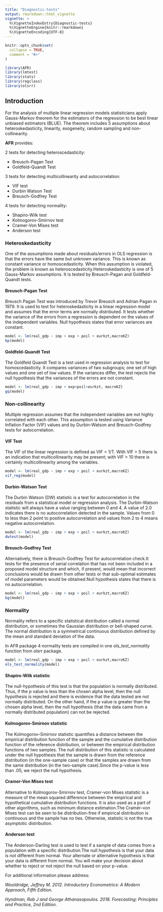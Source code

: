 ```yaml
---
title: "Diagnostic-tests"
output: rmarkdown::html_vignette
vignette: >
  %\VignetteIndexEntry{Diagnostic-tests}
  %\VignetteEngine{knitr::rmarkdown}
  %\VignetteEncoding{UTF-8}
---
```


```r
knitr::opts_chunk$set(
  collapse = TRUE,
  comment = "#>"
)
```

```r
library(AFR)
library(lmtest)
library(stats)
library(regclass)
library(olsrr)
```

## Introduction

For the analysis of multiple linear regression models statisticians apply Gauss-Markov theorem for the estimators of the regression to be best linear unbiased estimators (BLUE). The theorem includes 5 assumptions about heteroskedasticity, linearity, exogeneity, random sampling and non-collinearity.


**AFR** provides:

2 tests for detecting heteroscedasticity:

- Breusch-Pagan Test
- Goldfeld-Quandt Test

3 tests for detecting multicollinearity and autocorrelation:

- VIF test
- Durbin Watson Test
- Breusch-Godfrey Test


4 tests for detecting normality:

- Shapiro-Wilk test
- Kolmogorov-Smirnov test
- Cramer-Von Mises test
- Anderson test


### Heteroskedasticity

One of the assumptions made about residuals/errors in OLS regression is that the errors have the
same but unknown variance. This is known as constant variance or homoscedasticity. When this 
assumption is violated, the problem is known as heteroscedasticity.Heteroskedasticity is one of 5 Gauss-Markov assumptions. It is tested by Breusch-Pagan and Goldfeld-Quandt tests. 

#### Breusch-Pagan Test

Breusch Pagan Test was introduced by Trevor Breusch and Adrian Pagan in 1979. It is used to
test for heteroskedasticity in a linear regression model and assumes that the error terms are 
normally distributed. It tests whether the variance of the errors from a regression is dependent 
on the values of the independent variables. Null hypothesis states that error variances are constant.


```r
model <- lm(real_gdp ~ imp + exp + poil + eurkzt,macroKZ)
bp(model)
```


#### Goldfeld-Quandt Test

The Goldfeld Quandt Test is a test used in regression analysis to test for homoscedasticity. It compares variances of two subgroups; one set of high values and one set of low values. If the variances differ, the test rejects the null hypothesis that the variances of the errors are not constant.


```r
model <- lm(real_gdp ~ imp + exp+poil+eurkzt, macroKZ)
gq(model)
```


### Non-collinearity

Multiple regression assumes that the independent variables are not highly correlated with each other. This assumption is tested using Variance Inflation Factor (VIF) values and by Durbin-Watson and Breusch-Godfrey tests for autocorrelation.

#### VIF Test

The VIF of the linear regression is defined as VIF = 1/T. With VIF > 5 there is an indication that multicollinearity may be present; with VIF > 10 there is certainly multicollinearity among the variables.

```r
model <- lm(real_gdp ~ imp + exp + poil + eurkzt,macroKZ)
vif_reg(model)
```

#### Durbin-Watson Test

The Durbin Watson (DW) statistic is a test for autocorrelation in the residuals from a statistical model or regression analysis. The Durbin-Watson statistic will always have a value ranging between 0 and 4. A value of 2.0 indicates there is no autocorrelation detected in the sample. Values from 0 to less than 2 point to positive autocorrelation and values from 2 to 4 means negative autocorrelation.

```r
model <- lm(real_gdp ~ imp + exp + poil + eurkzt,macroKZ)
dwtest(model)
```

#### Breusch-Godfrey Test

Alternatively, there is Breusch-Godfrey Test for autocorrelation check.It tests for the presence of serial correlation that has not been included in a proposed model structure and which, if present, would mean that incorrect conclusions would be drawn from other tests or that sub-optimal estimates of model parameters would be obtained.Null hypothesis states that there is no autocorrelation.

```r
model <- lm(real_gdp ~ imp + exp + poil + eurkzt,macroKZ)
bg(model)
```

### Normality

Normality refers to a specific statistical distribution called a normal distribution, or sometimes the Gaussian distribution or bell-shaped curve. The normal distribution is a symmetrical continuous distribution defined by the mean and standard deviation of the data. 

In AFR package 4 normality tests are compiled in one *ols_test_normality* function from *olsrr* package.

```r
model <- lm(real_gdp ~ imp + exp + poil + eurkzt,macroKZ)
ols_test_normality(model)
```


#### Shapiro-Wilk statistic

The null-hypothesis of this test is that the population is normally distributed. Thus, if the p value is less than the chosen alpha level, then the null hypothesis is rejected and there is evidence that the data tested are not normally distributed. On the other hand, if the p value is greater than the chosen alpha level, then the null hypothesis (that the data came from a normally distributed population) can not be rejected.

#### Kolmogorov-Smirnov statistic

The Kolmogorov–Smirnov statistic quantifies a distance between the empirical distribution function of the sample and the cumulative distribution function of the reference distribution, or between the empirical distribution functions of two samples. The null distribution of this statistic is calculated under the null hypothesis that the sample is drawn from the reference distribution (in the one-sample case) or that the samples are drawn from the same distribution (in the two-sample case).Since the p-value is less than .05, we reject the null hypothesis. 


#### Cramer-Von Mises test

Alternative to Kolmogorov-Smirnov test, Cramer-von Mises statistic is a measure of the mean squared difference between the empirical and hypothetical cumulative distribution functions. It is also used as a part of other algorithms, such as minimum distance estimation.The Cramér–von Mises test can be seen to be distribution-free if empirical distribution is continuous and the sample has no ties. Otherwise,  statistic is not the true asymptotic distribution. 


#### Anderson test

The Anderson-Darling test is used to test if a sample of data comes from a population with a specific distribution.The null hypothesis is that your data is not different from normal. Your alternate or alternative hypothesis is that your data is different from normal. You will make your decision about whether to reject or not reject the null based on your p-value. 


For additional information please address:

*Wooldridge, Jeffrey M. 2012. Introductory Econometrics: A Modern Approach, Fifth Edition.* 

*Hyndman, Rob J and George Athanasopoulos. 2018. Forecasting: Principles and Practice, 2nd Edition.* 


